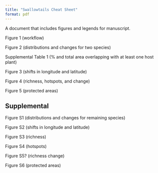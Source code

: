 ```yaml
---
title: "Swallowtails Cheat Sheet"
format: pdf
---
```


A document that includes figures and legends for manuscript.

Figure 1 (workflow)

Figure 2 (distributions and changes for two species)

Supplemental Table 1 (% and total area overlapping with at least one host plant)

Figure 3 (shifts in longitude and latitude)

Figure 4 (richness, hotspots, and change)

Figure 5 (protected areas)

## Supplemental

Figure S1 (distributions and changes for remaining species)

Figure S2 (shifts in longitude and latitude)

Figure S3 (richness) 

Figure S4 (hotspots)

Figure S5? (richness change)

Figure S6 (protected areas)